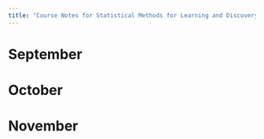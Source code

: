 ```yaml
---
title: "Course Notes for Statistical Methods for Learning and Discovery"
---
```


# September

# October

# November 